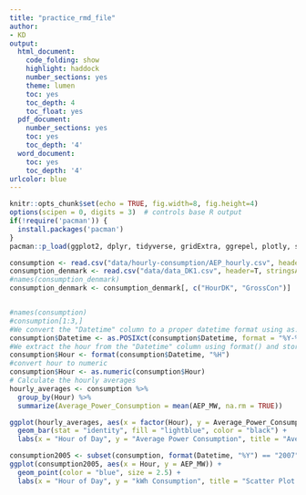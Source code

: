 ```yaml
---
title: "practice_rmd_file"
author:
- KD 
output:
  html_document:
    code_folding: show
    highlight: haddock
    number_sections: yes
    theme: lumen
    toc: yes
    toc_depth: 4
    toc_float: yes
  pdf_document:
    number_sections: yes
    toc: yes
    toc_depth: '4'
  word_document:
    toc: yes
    toc_depth: '4'
urlcolor: blue
---
```


```r
knitr::opts_chunk$set(echo = TRUE, fig.width=8, fig.height=4)
options(scipen = 0, digits = 3)  # controls base R output
if(!require('pacman')) {
  install.packages('pacman')
}
pacman::p_load(ggplot2, dplyr, tidyverse, gridExtra, ggrepel, plotly, skimr, tidytext, data.table, xml2)
```

```r
consumption <- read.csv("data/hourly-consumption/AEP_hourly.csv", header=T, stringsAsFactors = FALSE)
consumption_denmark <- read.csv("data/data_DK1.csv", header=T, stringsAsFactors = FALSE)
#names(consumption_denmark)
consumption_denmark <- consumption_denmark[, c("HourDK", "GrossCon")]


#names(consumption)
#consumption[1:3,]
#We convert the "Datetime" column to a proper datetime format using as.POSIXct(). This is necessary to extract the hour later on.
consumption$Datetime <- as.POSIXct(consumption$Datetime, format = "%Y-%m-%d %H:%M:%S")
#We extract the hour from the "Datetime" column using format() and store it in a new column called "Hour."
consumption$Hour <- format(consumption$Datetime, "%H")
#convert hour to numeric
consumption$Hour <- as.numeric(consumption$Hour)
# Calculate the hourly averages
hourly_averages <- consumption %>%
  group_by(Hour) %>%
  summarize(Average_Power_Consumption = mean(AEP_MW, na.rm = TRUE))

ggplot(hourly_averages, aes(x = factor(Hour), y = Average_Power_Consumption)) +
  geom_bar(stat = "identity", fill = "lightblue", color = "black") +
  labs(x = "Hour of Day", y = "Average Power Consumption", title = "Average Power Consumption by Hour")

consumption2005 <- subset(consumption, format(Datetime, "%Y") == "2007")
ggplot(consumption2005, aes(x = Hour, y = AEP_MW)) +
  geom_point(color = "blue", size = 2.5) +
  labs(x = "Hour of Day", y = "kWh Consumption", title = "Scatter Plot of kWh Consumption by Hour in 2007")
```



